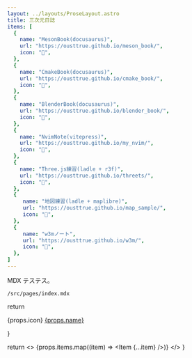 ```yaml
---
layout: ../layouts/ProseLayout.astro
title: 三次元日誌
items: [
  {
    name: "MesonBook(docusaurus)",
    url: "https://ousttrue.github.io/meson_book/",
    icon: "🔗",
  },
  {
    name: "CmakeBook(docusaurus)",
    url: "https://ousttrue.github.io/cmake_book/",
    icon: "🔗",
  },
  {
    name: "BlenderBook(docusaurus)",
    url: "https://ousttrue.github.io/blender_book/",
    icon: "🔗",
  },
  {
    name: "NvimNote(vitepress)",
    url: "https://ousttrue.github.io/my_nvim/",
    icon: "🔗",
  },
  {
    name: "Three.js練習(ladle + r3f)",
    url: "https://ousttrue.github.io/threets/",
    icon: "🔗",
  },
  {
     name: "地図練習(ladle + maplibre)",
     url: "https://ousttrue.github.io/map_sample/",
     icon: "🔗",
  },
  {
     name: "w3mノート",
     url: "https://ousttrue.github.io/w3m/",
     icon: "🔗",
  },
]
---
```


MDX テステス。

`/src/pages/index.mdx`

  return <div>
    {props.icon}
    <a href={props.url}>{props.name}</a>
  </div>
}

  return <> 
    {props.items.map((item) => <Item {...item} />)}
  </>
}

<Items items={frontmatter.items} />

